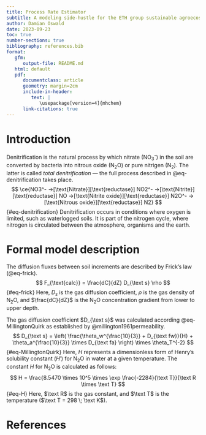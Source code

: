 ```yaml
---
title: Process Rate Estimator
subtitle: A modeling side-hustle for the ETH group sustainable agroecosystems
author: Damian Oswald
date: 2023-09-23
toc: true
number-sections: true
bibliography: references.bib
format:
   gfm:
      output-file: README.md
   html: default
   pdf:
      documentclass: article
      geometry: margin=2cm
      include-in-header:
         text: |
            \usepackage[version=4]{mhchem}
      link-citations: true
---
```


# Introduction

Denitrification is the natural process by which nitrate (NO~3~^-^) in the soil are converted by bacteria into nitrous oxide (N~2~O) or pure nitrigen (N~2~). The latter is called *total denitrification* --- the full process described in @eq-denitrification takes place.
$$
\ce{NO3^- ->[\text{Nitrate}][\text{reductase}] NO2^- ->[\text{Nitrite}][\text{reductase}] NO ->[\text{Nitrite oxide}][\text{reductase}] N2O^- ->[\text{Nitrous oxide}][\text{reductase}] N2}
$${#eq-denitrification}
Denitrification occurs in conditions where oxygen is limited, such as waterlogged soils. It is part of the nitrogen cycle, where nitrogen is circulated between the atmosphere, organisms and the earth.

# Formal model description

The diffusion fluxes between soil increments are described by Frick's law (@eq-frick).
$$
F_{\text{calc}} = \frac{dC}{dZ} D_{\text s} \rho
$${#eq-frick}
Here, $D_s$ is the gas diffusion coefficient, $\rho$ is the gas density of N~2~O, and $\frac{dC}{dZ}$ is the N~2~O concentration gradient from lower to upper depth.

The gas diffusion coefficient $D_{\text s}$ was calculated according @eq-MillingtonQuirk as established by @millington1961permeability.
$$
D_{\text s} = \left( \frac{\theta_w^{\frac{10}{3}} + D_{\text fw}}{H} + \theta_a^{\frac{10}{3}} \times D_{\text fa} \right) \times \theta_T^{-2}
$${#eq-MillingtonQuirk}
Here, $H$ represents a dimensionless form of Henry's solubility constant ($H'$) for N~2~O in water at a given temperature. The constant $H$ for N~2~O is calculated as follows:
$$
H = \frac{8.5470 \times 10^5 \times \exp \frac{-2284}{\text T}}{\text R \times \text T}
$${#eq-H}
Here, $\text R$ is the gas constant, and $\text T$ is the temperature ($\text T = 298 \; \text K$).

# References {-}







